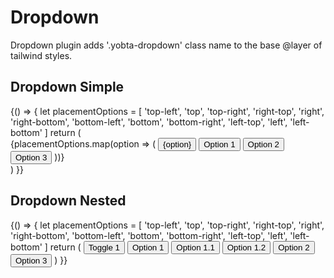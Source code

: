 

<Meta title="MDX/Dropdown" />

# Dropdown

Dropdown plugin adds '.yobta-dropdown' class name to the base @layer of tailwind styles.

## Dropdown Simple

<Canvas>
  <Story name="Dropdown Simple">
    {() => {
      let placementOptions = [
        'top-left',
        'top',
        'top-right',
        'right-top',
        'right',
        'right-bottom',
        'bottom-left',
        'bottom',
        'bottom-right',
        'left-top',
        'left',
        'left-bottom'
      ]
      return (
        <div className="grid p-16 gap-16 grid-cols-3">
          {placementOptions.map(option => (
            <Toggle key={option}>
              <button className="yobta-button-primary">{option}</button>
              <Dropdown
                className="w-56"
                placement={option}
                id={`dropdown-menu-${option}`}
                offset={8}
              >
                <button className="yobta-menu-item">Option 1</button>
                <button className="yobta-menu-item">Option 2</button>
                <button className="yobta-menu-item">Option 3</button>
              </Dropdown>
            </Toggle>
          ))}
        </div>
      )
    }}
  </Story>
</Canvas>

## Dropdown Nested

<Canvas>
  <Story name="Dropdown Nested">
    {() => {
      let placementOptions = [
        'top-left',
        'top',
        'top-right',
        'right-top',
        'right',
        'right-bottom',
        'bottom-left',
        'bottom',
        'bottom-right',
        'left-top',
        'left',
        'left-bottom'
      ]
      return (
        <Toggle>
          <button className="yobta-button-primary">Toggle 1</button>
          <Dropdown
            className="w-56"
            placement="bottom-left"
            id="nested-toggle-1"
            visible
          >
            <Toggle activeProducerClassName="yobta-info">
              <button className="yobta-menu-item">
                <span>Option 1</span>
                <ChevronSmallRight className="yobta-addon" />
              </button>
              <Dropdown
                className="w-56 -mt-2"
                id="nested-dropdown"
                placement="right-top"
              >
                <button className="yobta-menu-item">Option 1.1</button>
                <button className="yobta-menu-item">Option 1.2</button>
              </Dropdown>
            </Toggle>
            <button className="yobta-menu-item">Option 2</button>
            <button className="yobta-menu-item">Option 3</button>
          </Dropdown>
        </Toggle>
      )
    }}
  </Story>
</Canvas>
